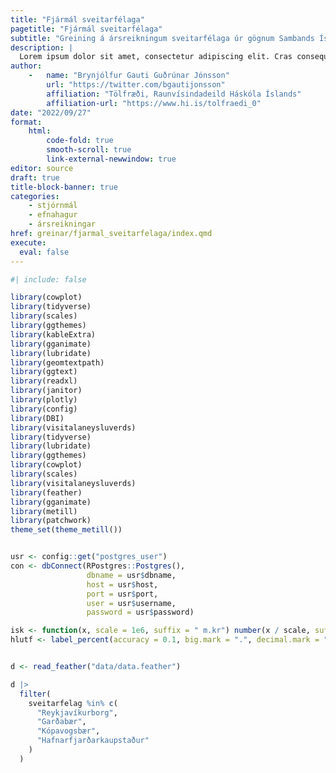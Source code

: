 ```yaml
---
title: "Fjármál sveitarfélaga"
pagetitle: "Fjármál sveitarfélaga"
subtitle: "Greining á ársreikningum sveitarfélaga úr gögnum Sambands Íslenskra Sveitarfélaga"
description: |
  Lorem ipsum dolor sit amet, consectetur adipiscing elit. Cras consequat aliquet molestie. Fusce venenatis faucibus erat et blandit. Mauris aliquam convallis fermentum. Cras eu velit sit amet nibh sollicitudin dapibus.
author: 
    -   name: "Brynjólfur Gauti Guðrúnar Jónsson"
        url: "https://twitter.com/bgautijonsson"
        affiliation: "Tölfræði, Raunvísindadeild Háskóla Íslands"
        affiliation-url: "https://www.hi.is/tolfraedi_0"
date: "2022/09/27"
format: 
    html:
        code-fold: true
        smooth-scroll: true
        link-external-newwindow: true
editor: source
draft: true
title-block-banner: true
categories:
    - stjórnmál
    - efnahagur
    - ársreikningar
href: greinar/fjarmal_sveitarfelaga/index.qmd
execute:
  eval: false
---
```



```r
#| include: false

library(cowplot)
library(tidyverse)
library(scales)
library(ggthemes)
library(kableExtra)
library(gganimate)
library(lubridate)
library(geomtextpath)
library(ggtext)
library(readxl)
library(janitor)
library(plotly)
library(config)
library(DBI)
library(visitalaneysluverds)
library(tidyverse)
library(lubridate)
library(ggthemes)
library(cowplot)
library(scales)
library(visitalaneysluverds)
library(feather)
library(gganimate)
library(metill)
library(patchwork)
theme_set(theme_metill())


usr <- config::get("postgres_user")
con <- dbConnect(RPostgres::Postgres(), 
                 dbname = usr$dbname, 
                 host = usr$host,
                 port = usr$port, 
                 user = usr$username, 
                 password = usr$password)

isk <- function(x, scale = 1e6, suffix = " m.kr") number(x / scale, suffix = suffix, big.mark = ".", decimal.mark = ",")
hlutf <- label_percent(accuracy = 0.1, big.mark = ".", decimal.mark = ",")


d <- read_feather("data/data.feather")
```


```r
d |> 
  filter(
    sveitarfelag %in% c(
      "Reykjavíkurborg", 
      "Garðabær",
      "Kópavogsbær", 
      "Hafnarfjarðarkaupstaður"
    )
  )
```

